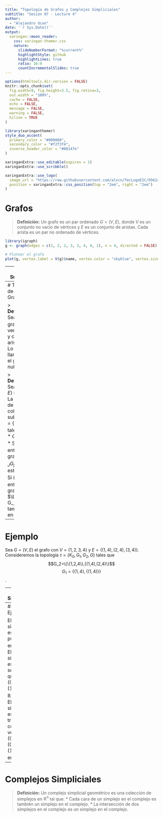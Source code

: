 ```yaml
---
title: "Topología de Grafos y Complejos Simpliciales"
subtitle: "Sesión 07 - Lecture 4"  
author: 
  - "Alejandro Ucan"
date: '`r Sys.Date()`'
output:
  xaringan::moon_reader:
    css: xaringan-themer.css
    nature:
      slideNumberFormat: "%current%"
      highlightStyle: github
      highlightLines: true
      ratio: 16:9
      countIncrementalSlides: true
---
```


```r
options(htmltools.dir.version = FALSE)
knitr::opts_chunk$set(
  fig.width=9, fig.height=3.5, fig.retina=3,
  out.width = "100%",
  cache = FALSE,
  echo = FALSE,
  message = FALSE, 
  warning = FALSE,
  hiline = TRUE
)
```

```r
library(xaringanthemer)
style_duo_accent(
  primary_color = "#000080",
  secondary_color = "#f2f3f4",
  inverse_header_color = "#00147e"
)
```

```r
xaringanExtra::use_editable(expires = 1)
xaringanExtra::use_scribble()
```

```r
xaringanExtra::use_logo(
  image_url = "https://raw.githubusercontent.com/alxcn/TecLogoEIC/9562a53875418e749a296c85808a19c85fc4be74/IngenieriaCiencias_Horizontal_RGB.png?token=AJRFKANBWGLDH7GZZ2A76UTDXWSWU",
  position = xaringanExtra::css_position(top = "2em", right = "2em")
)
```
# Grafos

> **Definición:** Un grafo es un par ordenado $G = (V, E)$, donde $V$ es un conjunto no vacío de vértices y $E$ es un conjunto de aristas. Cada arista es un par no ordenado de vértices.

```r
library(igraph)
g <- graph(edges = c(1, 2, 2, 3, 3, 4, 4, 1), n = 4, directed = FALSE)

# Plotear el grafo
plot(g, vertex.label = V(g)$name, vertex.color = "skyblue", vertex.size = 30, edge.color = "gray")
```
---
## Subgrafos

> **Definición:** Un subgrafo de un grafo $G = (V, E)$ es un grafo $G' = (V', E')$ tal que $V' \subseteq V$ y $E' \subseteq E$.

<br/><br/>
> **Definición:** Un camino en un grafo es una secuencia de vértices $v_1, v_2, \ldots, v_n$ tal que $(v_i, v_{i+1}) \in E$ para $i = 1, 2, \ldots, n-1$.

---
# Topología de los Grafos

> **Definición:** Sea $K_0$ el grafo cuyos vertices es $\varnothing$ y cuyas aristas es $\varnothing$. Lo llamaremos el grafo nulo.

> **Definición:** Sea $G=(V,E)$ un grafo. La **topología** de $G$ es una colección de subgrafos $\tau=\{G_i:i\in I\}$ tales que: <br/>
  * $G,K_0 \in \tau$.
  * Si $\{G_j\}_{j\in J}$ entonces el grafo $\bigcup_{j\in J}G_j$ también está en $\tau$.
  * Si $\{G_j\}_{j=1}^n$ entonces el grafo $\bigcap_j^n G_j$ también está en $\tau$.

---
# Ejemplo

Sea $G=(V,E)$ el grafo con $V=\{1,2,3,4\}$ y $E=\{(1,4),(2,4),(3,4)\}.$ Consideremos la topología $\tau=\{K_0,G_1,G_2, G\}$ tales que $$G_2=\{\{1,2,4\},{(1,4),(2,4)\}$$ $$G_1=\{\{1,4\},\{(1,4)\}\}$$.

---
# Simplejos

> **Definición:** Un $n-$simplejo en $\mathbb{R}^{n+1}$ es el conjunto dado por $$K=\{(x_1,x_2,\cdots,x_{n+1}\in\mathbb{R}^{n+1}:\sum_{i=0}^{n+1} x_i=1,x_j>0\}.$$

--
#### Ejemplo:

El 0-simplejo es el punto $1$ en $\mathbb{R}^1$. <br/>
El 1-simplejo es el segmento que une $(0,1)$ con $(1,0)$ en $\mathbb{R}^2$. <br/>
El 2-simplejo es el triángulo con vértices $(0,0,1)$, $(0,1,0)$ y $(1,0,0)$ en $\mathbb{R}^3$. <br/>

---
# Complejos Simpliciales

> **Definición:** Un complejo simplicial geométrico es una colección de simplejos en $\mathbb{R}^n$ tal que:
  * Cada cara de un simplejo en el complejo es también un simplejo en el complejo.
  * La intersección de dos simplejos en el complejo es un simplejo en el complejo.


